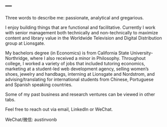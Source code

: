 ---
---

<link rel="stylesheet" href="styles.css" type="text/css">

Three words to describe me: passionate, analytical and gregarious.

I enjoy building things that are functional and facilitative. Currently I work with senior management both technically and non-technically to maximize content and library value in the Worldwide Television and Digital Distribution group at Lionsgate.

My bachelors degree (in Economics) is from California State University-Northridge, where I also received a minor in Philosophy. Throughout college, I worked a variety of jobs that included tutoring economics, marketing at a student-led web development agency, selling women's shoes, jewelry and handbags, interning at Lionsgate and Nordstrom, and advising/translating for international students from Chinese, Portuguese and Spanish speaking countries.

Some of my past business and research ventures can be viewed in other tabs.

Feel free to reach out via email, LinkedIn or WeChat. 

WeChat/微信: austinvonb